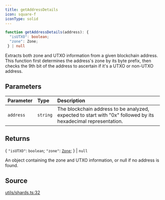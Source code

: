 ```yaml
---
title: getAddressDetails
icon: square-f
iconType: solid
---
```


```ts
function getAddressDetails(address): {
  "isUTXO": boolean;
  "zone": Zone;
 } | null
```

Extracts both zone and UTXO information from a given blockchain address. This function first determines the address's
zone by its byte prefix, then checks the 9th bit of the address to ascertain if it's a UTXO or non-UTXO address.

## Parameters

| Parameter | Type | Description |
| :------ | :------ | :------ |
| `address` | `string` | The blockchain address to be analyzed, expected to start with "0x" followed by its<br />  hexadecimal representation. |

## Returns

\{
  `"isUTXO"`: `boolean`;
  `"zone"`: [`Zone`](/content/enumerations/Zone);
 \} \| `null`

An object containing the zone and UTXO information, or null if no address is found.

## Source

[utils/shards.ts:32](https://github.com/dominant-strategies/quais.js/blob/0b080dd187bafddecb11cf27fbfdd65add0ec116/src/utils/shards.ts#L32)
